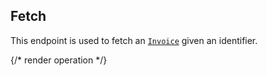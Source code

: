 ## Fetch

This endpoint is used to fetch an [`Invoice`](../guides/concepts#invoice) given an identifier.

{/* render operation */}
